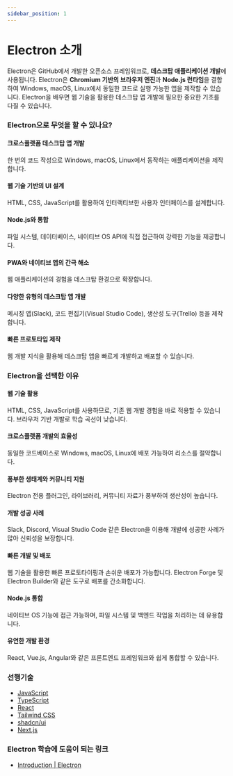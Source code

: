 ```yaml
---
sidebar_position: 1
---
```


# Electron 소개

Electron은 GitHub에서 개발한 오픈소스 프레임워크로, **데스크탑 애플리케이션 개발**에 사용됩니다. Electron은 **Chromium 기반의 브라우저 엔진**과 **Node.js 런타임**을 결합하여 Windows, macOS, Linux에서 동일한 코드로 실행 가능한 앱을 제작할 수 있습니다. Electron을 배우면 웹 기술을 활용한 데스크탑 앱 개발에 필요한 중요한 기초를 다질 수 있습니다.

### Electron으로 무엇을 할 수 있나요?

#### 크로스플랫폼 데스크탑 앱 개발

한 번의 코드 작성으로 Windows, macOS, Linux에서 동작하는 애플리케이션을 제작합니다.

#### 웹 기술 기반의 UI 설계

HTML, CSS, JavaScript를 활용하여 인터랙티브한 사용자 인터페이스를 설계합니다.

#### Node.js와 통합

파일 시스템, 데이터베이스, 네이티브 OS API에 직접 접근하여 강력한 기능을 제공합니다.

#### PWA와 네이티브 앱의 간극 해소

웹 애플리케이션의 경험을 데스크탑 환경으로 확장합니다.

#### 다양한 유형의 데스크탑 앱 개발

메시징 앱(Slack), 코드 편집기(Visual Studio Code), 생산성 도구(Trello) 등을 제작합니다.

#### 빠른 프로토타입 제작

웹 개발 지식을 활용해 데스크탑 앱을 빠르게 개발하고 배포할 수 있습니다.

### Electron을 선택한 이유

#### 웹 기술 활용

HTML, CSS, JavaScript를 사용하므로, 기존 웹 개발 경험을 바로 적용할 수 있습니다. 브라우저 기반 개발로 학습 곡선이 낮습니다.

#### 크로스플랫폼 개발의 효율성

동일한 코드베이스로 Windows, macOS, Linux에 배포 가능하여 리소스를 절약합니다.

#### 풍부한 생태계와 커뮤니티 지원

Electron 전용 플러그인, 라이브러리, 커뮤니티 자료가 풍부하여 생산성이 높습니다.

#### 개발 성공 사례

Slack, Discord, Visual Studio Code 같은 Electron을 이용해 개발에 성공한 사례가 많아 신뢰성을 보장합니다.

#### 빠른 개발 및 배포

웹 기술을 활용한 빠른 프로토타이핑과 손쉬운 배포가 가능합니다. Electron Forge 및 Electron Builder와 같은 도구로 배포를 간소화합니다.

#### Node.js 통합

네이티브 OS 기능에 접근 가능하며, 파일 시스템 및 백엔드 작업을 처리하는 데 유용합니다.

#### 유연한 개발 환경

React, Vue.js, Angular와 같은 프론트엔드 프레임워크와 쉽게 통합할 수 있습니다.

### 선행기술

- [JavaScript](./../javascript/intro)
- [TypeScript](./../typescript/intro)
- [React](./../react/intro)
- [Tailwind CSS](./../tailwindcss/intro)
- [shadcn/ui](./../shadcn-ui/intro)
- [Next.js](./../nextjs/intro)

### Electron 학습에 도움이 되는 링크

- [Introduction | Electron](https://www.electronjs.org/docs/latest/)
